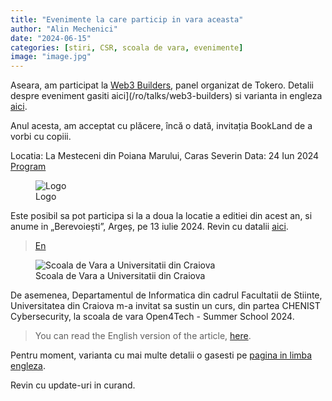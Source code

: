 ```yaml
---
title: "Evenimente la care particip in vara aceasta"
author: "Alin Mechenici"
date: "2024-06-15"
categories: [stiri, CSR, scoala de vara, evenimente]
image: "image.jpg"
---
```


Aseara, am participat la [Web3 Builders](https://tokero.com/ro/webinars/tokero-craiova-meetup-educatie-financiara-si-investitii-21/), panel organizat de Tokero. Detalii despre eveniment gasiti aici](/ro/talks/web3-builders) si varianta in engleza [aici](/en/talks/web3-builders).

Anul acesta, am acceptat cu plăcere, încă o dată, invitația BookLand de a vorbi cu copiii.

Locatia: La Mesteceni din Poiana Marului, Caras Severin
Data: 24 Iun 2024  
[Program](https://book-land.ro/program-tabere/)

![Logo](../../../assets/logos/chenist-academy.svg)

Este posibil sa pot participa si la a doua la locatie a editiei din acest an, si anume in „Berevoiești”, Argeș, pe 13 iulie 2024. Revin cu datalii [aici](/ro/talks/bookland-2024).

> [En](/en/events/bookland-2024/)

![Scoala de Vara a Universitatii din Craiova](../../../assets/images/open4tech-summer-school-2024.png)

De asemenea, Departamentul de Informatica din cadrul Facultatii de Stiinte, Universitatea din Craiova m-a invitat sa sustin un curs, din partea CHENIST Cybersecurity, la scoala de vara Open4Tech - Summer School 2024.

> You can read the English version of the article, [here](/talks/en/open4tech-summer-school-2024/).




Pentru moment, varianta cu mai multe detalii o gasesti pe [pagina in limba engleza](/en/events/).

Revin cu update-uri in curand.